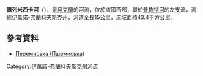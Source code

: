 {{No footnotes|time=2015-09-22T01:59:57+00:00}}
'''佩列米西卡河'''（{{lang-uk|Перемиська}}），是[[烏克蘭|烏克蘭]]的河流，位於該國西部，屬於[[普魯特河|普魯特河]]的左支流，流經[[伊萬諾-弗蘭科夫斯克州|伊萬諾-弗蘭科夫斯克州]]，河道全長15公里，流域面積43.4平方公里。

==參考資料==
* [https://web.archive.org/web/20131005022808/http://do.gendocs.ru/docs/index-29520.html?page=29 Перемиська (Пшемиська)]

{{DEFAULTSORT:Перемиська}}
[[Category:伊萬諾-弗蘭科夫斯克州河流|Category:伊萬諾-弗蘭科夫斯克州河流]]


{{Ukraine-river-stub}}